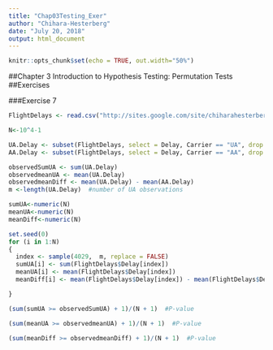 ```yaml
---
title: "Chap03Testing_Exer"
author: "Chihara-Hesterberg"
date: "July 20, 2018"
output: html_document
---
```


```r
knitr::opts_chunk$set(echo = TRUE, out.width="50%")
```

##Chapter 3 Introduction to Hypothesis Testing: Permutation Tests
##Exercises

###Exercise 7
```r
FlightDelays <- read.csv("http://sites.google.com/site/chiharahesterberg/data2/FlightDelays.csv")

N<-10^4-1

UA.Delay <- subset(FlightDelays, select = Delay, Carrier == "UA", drop = TRUE)
AA.Delay <- subset(FlightDelays, select = Delay, Carrier == "AA", drop = TRUE)

observedSumUA <- sum(UA.Delay)
observedmeanUA <- mean(UA.Delay)
observedmeanDiff <- mean(UA.Delay) - mean(AA.Delay)
m <-length(UA.Delay)  #number of UA observations

sumUA<-numeric(N)
meanUA<-numeric(N)
meanDiff<-numeric(N)

set.seed(0)
for (i in 1:N)
{
  index <- sample(4029,  m, replace = FALSE)
  sumUA[i] <- sum(FlightDelays$Delay[index])
  meanUA[i] <- mean(FlightDelays$Delay[index])
  meanDiff[i] <- mean(FlightDelays$Delay[index]) - mean(FlightDelays$Delay[-index])

}

(sum(sumUA >= observedSumUA) + 1)/(N + 1)  #P-value

(sum(meanUA >= observedmeanUA) + 1)/(N + 1)  #P-value

(sum(meanDiff >= observedmeanDiff) + 1)/(N + 1)  #P-value

```
